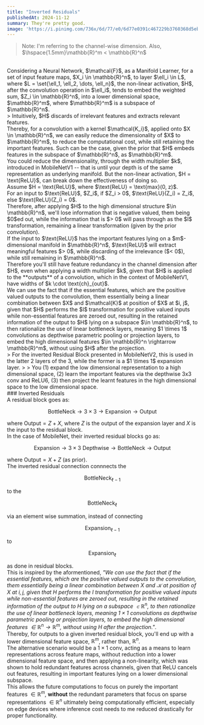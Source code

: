 ```yaml
---
title: "Inverted Residuals"
publishedAt: 2024-11-12
summary: They're pretty good.
image: 'https://i.pinimg.com/736x/6d/77/e0/6d77e0391c467229b3760368d5ebbe61.jpg'
---
```


> Note: 
> I'm referring to the channel-wise dimension. 
> Also, $\hspace{1.5mm}\mathbb{R}^m < \mathbb{R}^n$
 <br/>
Considering a Neural Network, $\mathcal{F}$, as a Manifold Learner, for a set of input feature maps, $X_i \in \mathbb{R}^n$, to layer $\ell_i \in L$, where $L = \set{\ell_1, \ell_2, \dots, \ell_n}$, the non-linear activation, $H$, after the convolution operation in $\ell_i$, tends to embed the weighted sum, $Z_i \in \mathbb{R}^n$, into a lower dimensional space, $\mathbb{R}^m$, where $\mathbb{R}^m$ is a subspace of $\mathbb{R}^n$.  
 <br/>
> Intuitively, $H$ discards of irrelevant features and extracts relevant features.
 <br/>
Thereby, for a convolution with a kernel $\mathcal{K_i}$, applied onto $X \in \mathbb{R}^n$, we can easily reduce the dimensionality of $X$ to $\mathbb{R}^m$, to reduce the computational cost, while still retaining the important features. Such can be the case, given the prior that $H$ embeds features in the subspace of $\mathbb{R}^n$, as $\mathbb{R}^m$.
 <br/>
You could reduce the dimensionality, through the width multiplier $k$, introduced in MobileNetV1 -- that is until your depth is of the same representation as underlying manifold. But the non-linear activation, $H = \text{ReLU}$, can break down the effectiveness of doing so.
 <br/>
Assume $H = \text{ReLU}$, where $\text{ReLU} = \text{max}(0, z)$. <br/>For an input to $\text{ReLU}$, $Z_i$, if $Z_i > 0$, $\text{ReLU}(Z_i) = Z_i$, else $\text{ReLU}(Z_i) = 0$.
 <br/>
Therefore, after applying $H$ to the high dimensional structure $\in \mathbb{R}^n$, we'll lose information that is negative valued, them being $0$ed out, while the information that is $> 0$ will pass through as the $I$ transformation, remaining a linear transformation (given by the prior convolution).
 <br/>
If the input to $\text{ReLU}$ has the important features lying on a $m$-dimensional manifold in $\mathbb{R}^n$, $\text{ReLU}$ will extract meaningful features $> 0$, while discarding of the irrelevance ($< 0$), while still remaining in $\mathbb{R}^n$.
 <br/>
Therefore you'll still have feature redundancy in the channel dimension after $H$, even when applying a width multiplier $k$, given that $H$ is applied to the **outputs** of a convolution, which in the context of MobileNetV1, have widths of $k \cdot \text{ch}_{out}$.
 <br/>
We can use the fact that if the essential features, which are the positive valued outputs to the convolution, them essentially being a linear combination between $X$ and $\mathcal{K}$ at position of $X$ at $i, j$, given that $H$ performs the $I$ transformation for positive valued inputs while non-essential features are zeroed out, resulting in the retained information of the output to $H$ lying on a subspace $\in \mathbb{R}^n$, to then rationalize the use of linear bottleneck layers, meaning $1 \times 1$ convolutions as depthwise parametric pooling or projection layers, to embed the high dimensional features $\in \mathbb{R}^n \rightarrow \mathbb{R}^m$, without using $H$ after the projection.
 <br/>
> For the inverted Residual Block presented in MobileNetV2, this is used in the latter 2 layers of the 3, while the former is a $1 \times 1$ expansion layer.  
> 
> You (1) expand the low dimensional representation to a high dimensional space, (2) learn the important features via the depthwise 3x3 conv and ReLU6, (3) then project the learnt features in the high dimensional space to the low dimensional space.
 <br/>
### Inverted Residuals
 <br/>
A residual block goes as:

```math
\text{BottleNeck} \rightarrow 3 \times 3 \rightarrow \text{Expansion} \rightarrow \text{Output}
```

where $\text{Output} = Z + X$, where $Z$ is the output of the expansion layer and $X$ is the input to the residual block.
 <br/>
In the case of MobileNet, their inverted residual blocks go as:

```math
\text{Expansion} \rightarrow 3 \times 3 \text{ Depthwise} \rightarrow \text{BottleNeck} \rightarrow \text{Output}
```

where $\text{Output} = X + Z$ (as prior). 
 <br/>
The inverted residual connection connnects the 

```math
\text{BottleNeck}_{\ell-1}
``` 

to the 

```math
\text{BottleNeck}_{\ell}
```

via an element wise summation, instead of connecting 

```math
\text{Expansion}_{\ell - 1}
``` 

to 

```math
\text{Expansion}_{\ell}
``` 

as done in residual blocks.
 <br/>
This is inspired by the aformentioned, *"We can use the fact that if the essential features, which are the positive valued outputs to the convolution, them essentially being a linear combination between $X$ and $\mathcal{K}$ at position of $X$ at $i, j$, given that $H$ performs the $I$ transformation for positive valued inputs while non-essential features are zeroed out, resulting in the retained information of the output to $H$ lying on a subspace $\in \mathbb{R}^n$, to then rationalize the use of linear bottleneck layers, meaning $1 \times 1$ convolutions as depthwise parametric pooling or projection layers, to embed the high dimensional features $\in \mathbb{R}^n \rightarrow \mathbb{R}^m$, without using $H$ after the projection."*.
 <br/>
Thereby, for outputs to a given inverted residual block, you'll end up with a lower dimensional feature space, $\mathbb{R}^m$, rather than, $\mathbb{R}^n$.
 <br/>
The alternative scenario would be a $1 \times 1$ conv, acting as a means to learn representations across feature maps, without reduction into a lower dimensional feature space, and then applying a non-linearity, which was shown to hold redundant features across channels, given that $\text{ReLU}$ cancels out features, resulting in important features lying on a lower dimensional subspace.
 <br/>
This allows the future computations to focus on purely the important features $\in \mathbb{R}^m$, **without** the redundant parameters that focus on sparse representations $\in \mathbb{R}^n$ ultimately being computationally efficient, especially on edge devices where inference cost needs to me reduced drastically for proper functionality.